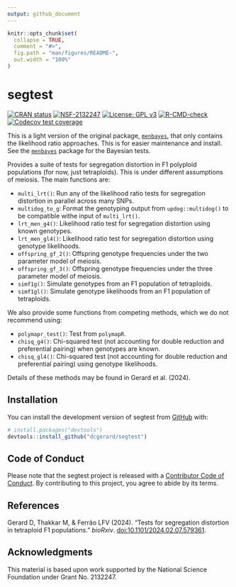 ```yaml
---
output: github_document
---
```


<!-- README.md is generated from README.Rmd. Please edit that file -->

```r
knitr::opts_chunk$set(
  collapse = TRUE,
  comment = "#>",
  fig.path = "man/figures/README-",
  out.width = "100%"
)
```

# segtest

<!-- badges: start -->
[![CRAN status](https://www.r-pkg.org/badges/version/segtest)](https://CRAN.R-project.org/package=segtest)
[![NSF-2132247](https://img.shields.io/badge/NSF-2132247-blue.svg)](https://www.nsf.gov/awardsearch/showAward?AWD_ID=2132247)
[![License: GPL v3](https://img.shields.io/badge/License-GPL%20v3-blue.svg)](https://www.gnu.org/licenses/gpl-3.0)
[![R-CMD-check](https://github.com/dcgerard/segtest/actions/workflows/R-CMD-check.yaml/badge.svg)](https://github.com/dcgerard/segtest/actions/workflows/R-CMD-check.yaml)
[![Codecov test coverage](https://codecov.io/gh/dcgerard/segtest/graph/badge.svg)](https://app.codecov.io/gh/dcgerard/segtest)
<!-- badges: end -->

This is a light version of the original package, [`menbayes`](https://github.com/dcgerard/menbayes), that only contains the likelihood ratio approaches. This is for easier maintenance and install. See the [`menbayes`](https://github.com/dcgerard/menbayes) package for the Bayesian tests.

Provides a suite of tests for segregation distortion in F1 polyploid populations (for now, just tetraploids). This is under different assumptions of meiosis. The main functions are:

- `multi_lrt()`: Run any of the likelihood ratio tests for segregation distortion in parallel across many SNPs.
- `multidog_to_g`: Format the genotyping output from `updog::multidog()` to be compatible withe input of `multi_lrt()`.
- `lrt_men_g4()`: Likelihood ratio test for segregation distortion using known genotypes.
- `lrt_men_gl4()`: Likelihood ratio test for segregation distortion using genotype likelihoods.
- `offspring_gf_2()`: Offspring genotype frequencies under the two parameter model of meiosis.
- `offspring_gf_3()`: Offspring genotype frequencies under the three parameter model of meiosis.
- `simf1g()`: Simulate genotypes from an F1 population of tetraploids.
- `simf1gl()`: Simulate genotype likelihoods from an F1 population of tetraploids.

We also provide some functions from competing methods, which we do not recommend using:

- `polymapr_test()`: Test from `polymapR`.
- `chisq_g4()`: Chi-squared test (not accounting for double reduction and preferential pairing) when genotypes are known.
- `chisq_gl4()`: Chi-squared test (not accounting for double reduction and preferential pairing) using genotype likelihoods.

Details of these methods may be found in Gerard et al. (2024).

## Installation

You can install the development version of segtest from [GitHub](https://github.com/dcgerard/segtest) with:

``` r
# install.packages("devtools")
devtools::install_github("dcgerard/segtest")
```

## Code of Conduct

Please note that the segtest project is released with a [Contributor Code of Conduct](https://contributor-covenant.org/version/2/1/CODE_OF_CONDUCT.html). By contributing to this project, you agree to abide by its terms.

## References

Gerard D, Thakkar M, & Ferrão LFV (2024). "Tests for segregation distortion in tetraploid F1 populations." _bioRxiv_. [doi:10.1101/2024.02.07.579361](https://doi.org/10.1101/2024.02.07.579361).

## Acknowledgments

This material is based upon work supported by the National Science Foundation under Grant No. 2132247.
